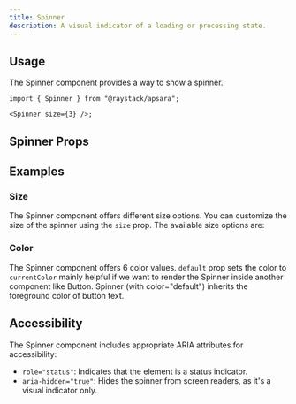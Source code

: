 ```yaml
---
title: Spinner
description: A visual indicator of a loading or processing state.
---
```



<Demo data={playground} />

## Usage

The Spinner component provides a way to show a spinner.

```tsx
import { Spinner } from "@raystack/apsara";

<Spinner size={3} />;
```

## Spinner Props

<auto-type-table path="./props.ts" name="SpinnerProps" />

## Examples

### Size

The Spinner component offers different size options. You can customize the size of the spinner using the `size` prop. The available size options are:

<Demo data={sizeDemo} />

### Color

The Spinner component offers 6 color values. `default` prop sets the color to `currentColor` mainly helpful if we want to render the Spinner inside another component like Button. Spinner (with color="default") inherits the foreground color of button text.

<Demo data={colorDemo} />

## Accessibility

The Spinner component includes appropriate ARIA attributes for accessibility:

- `role="status"`: Indicates that the element is a status indicator.
- `aria-hidden="true"`: Hides the spinner from screen readers, as it's a visual indicator only.
